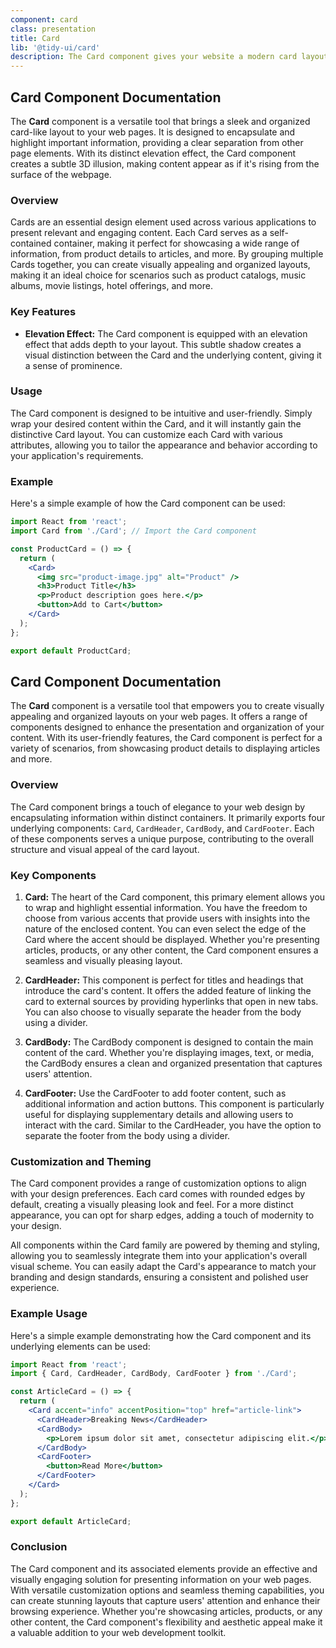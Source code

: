 ```yaml
---
component: card
class: presentation
title: Card
lib: '@tidy-ui/card'
description: The Card component gives your website a modern card layout, perfect for showcasing important details in a stylish box. Whether you're displaying products, music albums, movies, or hotel info, the possibilities are endless. Multiple cards can create a cool layout, and they even have a raised effect for that extra visual pop. It's like bringing content to life on your web page!
---
```


## Card Component Documentation

The **Card** component is a versatile tool that brings a sleek and organized card-like layout to your web pages. It is designed to encapsulate and highlight important information, providing a clear separation from other page elements. With its distinct elevation effect, the Card component creates a subtle 3D illusion, making content appear as if it's rising from the surface of the webpage.

### Overview

Cards are an essential design element used across various applications to present relevant and engaging content. Each Card serves as a self-contained container, making it perfect for showcasing a wide range of information, from product details to articles, and more. By grouping multiple Cards together, you can create visually appealing and organized layouts, making it an ideal choice for scenarios such as product catalogs, music albums, movie listings, hotel offerings, and more.

### Key Features

- **Elevation Effect:** The Card component is equipped with an elevation effect that adds depth to your layout. This subtle shadow creates a visual distinction between the Card and the underlying content, giving it a sense of prominence.

### Usage

The Card component is designed to be intuitive and user-friendly. Simply wrap your desired content within the Card, and it will instantly gain the distinctive Card layout. You can customize each Card with various attributes, allowing you to tailor the appearance and behavior according to your application's requirements.

### Example

Here's a simple example of how the Card component can be used:

```jsx
import React from 'react';
import Card from './Card'; // Import the Card component

const ProductCard = () => {
  return (
    <Card>
      <img src="product-image.jpg" alt="Product" />
      <h3>Product Title</h3>
      <p>Product description goes here.</p>
      <button>Add to Cart</button>
    </Card>
  );
};

export default ProductCard;
```

## Card Component Documentation

The **Card** component is a versatile tool that empowers you to create visually appealing and organized layouts on your web pages. It offers a range of components designed to enhance the presentation and organization of your content. With its user-friendly features, the Card component is perfect for a variety of scenarios, from showcasing product details to displaying articles and more.

### Overview

The Card component brings a touch of elegance to your web design by encapsulating information within distinct containers. It primarily exports four underlying components: `Card`, `CardHeader`, `CardBody`, and `CardFooter`. Each of these components serves a unique purpose, contributing to the overall structure and visual appeal of the card layout.

### Key Components

1. **Card:** The heart of the Card component, this primary element allows you to wrap and highlight essential information. You have the freedom to choose from various accents that provide users with insights into the nature of the enclosed content. You can even select the edge of the Card where the accent should be displayed. Whether you're presenting articles, products, or any other content, the Card component ensures a seamless and visually pleasing layout.

2. **CardHeader:** This component is perfect for titles and headings that introduce the card's content. It offers the added feature of linking the card to external sources by providing hyperlinks that open in new tabs. You can also choose to visually separate the header from the body using a divider.

3. **CardBody:** The CardBody component is designed to contain the main content of the card. Whether you're displaying images, text, or media, the CardBody ensures a clean and organized presentation that captures users' attention.

4. **CardFooter:** Use the CardFooter to add footer content, such as additional information and action buttons. This component is particularly useful for displaying supplementary details and allowing users to interact with the card. Similar to the CardHeader, you have the option to separate the footer from the body using a divider.

### Customization and Theming

The Card component provides a range of customization options to align with your design preferences. Each card comes with rounded edges by default, creating a visually pleasing look and feel. For a more distinct appearance, you can opt for sharp edges, adding a touch of modernity to your design.

All components within the Card family are powered by theming and styling, allowing you to seamlessly integrate them into your application's overall visual scheme. You can easily adapt the Card's appearance to match your branding and design standards, ensuring a consistent and polished user experience.

### Example Usage

Here's a simple example demonstrating how the Card component and its underlying elements can be used:

```jsx
import React from 'react';
import { Card, CardHeader, CardBody, CardFooter } from './Card';

const ArticleCard = () => {
  return (
    <Card accent="info" accentPosition="top" href="article-link">
      <CardHeader>Breaking News</CardHeader>
      <CardBody>
        <p>Lorem ipsum dolor sit amet, consectetur adipiscing elit.</p>
      </CardBody>
      <CardFooter>
        <button>Read More</button>
      </CardFooter>
    </Card>
  );
};

export default ArticleCard;
```

### Conclusion

The Card component and its associated elements provide an effective and visually engaging solution for presenting information on your web pages. With versatile customization options and seamless theming capabilities, you can create stunning layouts that capture users' attention and enhance their browsing experience. Whether you're showcasing articles, products, or any other content, the Card component's flexibility and aesthetic appeal make it a valuable addition to your web development toolkit.
